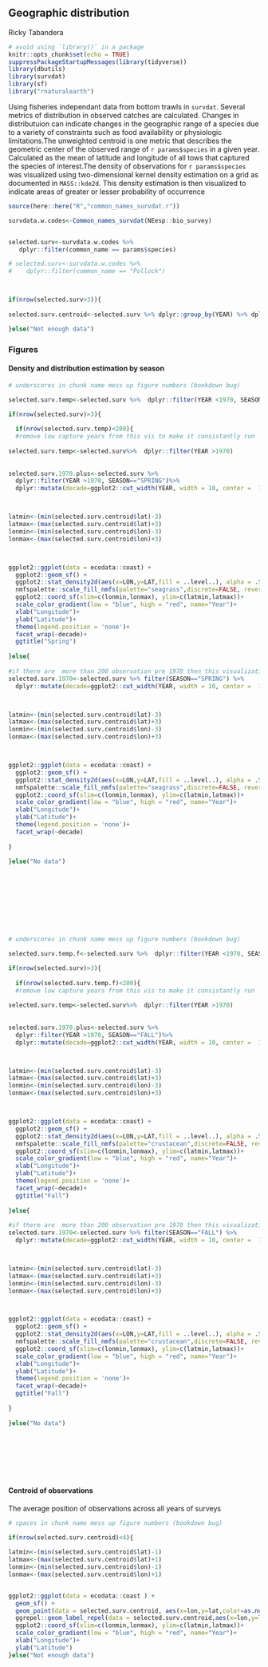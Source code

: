 ## Geographic distribution

Ricky Tabandera

```r
# avoid using `library()` in a package
knitr::opts_chunk$set(echo = TRUE)
suppressPackageStartupMessages(library(tidyverse))
library(dbutils)
library(survdat)
library(sf)
library("rnaturalearth")
```


Using fisheries independant data from bottom trawls in `survdat`. Several metrics of distribution in observed catches are calculated. Changes in distributuion can indicate changes in the geographic range of a species due to a variety of constraints such as food availability or physiologic limitations.The unweighted centroid is one metric that describes the geometric center of the observed range of `r params$species` in a given year. Calculated as the mean of latitude and longitude of all tows that captured the species of interest.The density of observations for `r params$species` was visualized using two-dimensional kernel density estimation on a grid as documented in `MASS::kde2d`. This density estimation is then visualized to indicate areas of greater or lesser probability of occurrence 


```r
source(here::here("R","common_names_survdat.r"))

survdata.w.codes<-Common_names_survdat(NEesp::bio_survey)


selected.surv<-survdata.w.codes %>%
   dplyr::filter(common_name == params$species)

# selected.surv<-survdata.w.codes %>% 
#    dplyr::filter(common_name == "Pollock")



if(nrow(selected.surv>3)){
  
selected.surv.centroid<-selected.surv %>% dplyr::group_by(YEAR) %>% dplyr::summarise(lon=mean(LON),lat=mean(LAT))

}else("Not enough data")


```
### Figures


#### Density and distribution estimation by season
```r
# underscores in chunk name mess up figure numbers (bookdown bug)

selected.surv.temp<-selected.surv %>%  dplyr::filter(YEAR <1970, SEASON=="SPRING") 

if(nrow(selected.surv)>3){
  
  if(nrow(selected.surv.temp)<200){
  #remove low capture years from this vis to make it consistantly run
  
selected.surv.temp<-selected.surv%>%  dplyr::filter(YEAR >1970)  
  
  
selected.surv.1970.plus<-selected.surv %>%
  dplyr::filter(YEAR >1970, SEASON=="SPRING")%>%
  dplyr::mutate(decade=ggplot2::cut_width(YEAR, width = 10, center =  1980 ))



latmin<-(min(selected.surv.centroid$lat)-3)
latmax<-(max(selected.surv.centroid$lat)+3)
lonmin<-(min(selected.surv.centroid$lon)-3)
lonmax<-(max(selected.surv.centroid$lon)+3)



ggplot2::ggplot(data = ecodata::coast) +
  ggplot2::geom_sf() +
  ggplot2::stat_density2d(aes(x=LON,y=LAT,fill = ..level..), alpha = .5,geom = "polygon", data = selected.surv.1970.plus) +
  nmfspalette::scale_fill_nmfs(palette="seagrass",discrete=FALSE, reverse=TRUE)+
  ggplot2::coord_sf(xlim=c(lonmin,lonmax), ylim=c(latmin,latmax))+
  scale_color_gradient(low = "blue", high = "red", name="Year")+
  xlab("Longitude")+
  ylab("Latitude")+
  theme(legend.position = 'none')+
  facet_wrap(~decade)+
  ggtitle("Spring")
  
}else{
  
#if there are  more than 200 observation pre 1970 then this visualization will capture that data  
selected.surv.1970<-selected.surv %>% filter(SEASON=="SPRING") %>%
  dplyr::mutate(decade=ggplot2::cut_width(YEAR, width = 10, center =  1980 ))



latmin<-(min(selected.surv.centroid$lat)-3)
latmax<-(max(selected.surv.centroid$lat)+3)
lonmin<-(min(selected.surv.centroid$lon)-3)
lonmax<-(max(selected.surv.centroid$lon)+3)



ggplot2::ggplot(data = ecodata::coast) +
  ggplot2::geom_sf() +
  ggplot2::stat_density2d(aes(x=LON,y=LAT,fill = ..level..), alpha = .5,geom = "polygon", data = selected.surv.1970) +
  nmfspalette::scale_fill_nmfs(palette="seagrass",discrete=FALSE, reverse=TRUE)+
  ggplot2::coord_sf(xlim=c(lonmin,lonmax), ylim=c(latmin,latmax))+
  scale_color_gradient(low = "blue", high = "red", name="Year")+
  xlab("Longitude")+
  ylab("Latitude")+
  theme(legend.position = 'none')+
  facet_wrap(~decade)
  
}
  
}else("No data")
  










```




```r
# underscores in chunk name mess up figure numbers (bookdown bug)

selected.surv.temp.f<-selected.surv %>%  dplyr::filter(YEAR <1970, SEASON=="FALL") 

if(nrow(selected.surv)>3){
  
  if(nrow(selected.surv.temp.f)<200){
  #remove low capture years from this vis to make it consistantly run
  
selected.surv.temp<-selected.surv%>%  dplyr::filter(YEAR >1970)  
  
  
selected.surv.1970.plus<-selected.surv %>%
  dplyr::filter(YEAR >1970, SEASON=="FALL")%>%
  dplyr::mutate(decade=ggplot2::cut_width(YEAR, width = 10, center =  1980 ))



latmin<-(min(selected.surv.centroid$lat)-3)
latmax<-(max(selected.surv.centroid$lat)+3)
lonmin<-(min(selected.surv.centroid$lon)-3)
lonmax<-(max(selected.surv.centroid$lon)+3)



ggplot2::ggplot(data = ecodata::coast) +
  ggplot2::geom_sf() +
  ggplot2::stat_density2d(aes(x=LON,y=LAT,fill = ..level..), alpha = .5,geom = "polygon", data = selected.surv.1970) +
  nmfspalette::scale_fill_nmfs(palette="crustacean",discrete=FALSE, reverse=TRUE)+
  ggplot2::coord_sf(xlim=c(lonmin,lonmax), ylim=c(latmin,latmax))+
  scale_color_gradient(low = "blue", high = "red", name="Year")+
  xlab("Longitude")+
  ylab("Latitude")+
  theme(legend.position = 'none')+
  facet_wrap(~decade)+
  ggtitle("Fall")
  
}else{
  
#if there are  more than 200 observation pre 1970 then this visualization will capture that data  
selected.surv.1970<-selected.surv %>% filter(SEASON=="FALL") %>%
  dplyr::mutate(decade=ggplot2::cut_width(YEAR, width = 10, center =  1980 ))



latmin<-(min(selected.surv.centroid$lat)-3)
latmax<-(max(selected.surv.centroid$lat)+3)
lonmin<-(min(selected.surv.centroid$lon)-3)
lonmax<-(max(selected.surv.centroid$lon)+3)



ggplot2::ggplot(data = ecodata::coast) +
  ggplot2::geom_sf() +
  ggplot2::stat_density2d(aes(x=LON,y=LAT,fill = ..level..), alpha = .5,geom = "polygon", data = selected.surv.1970) +
  nmfspalette::scale_fill_nmfs(palette="crustacean",discrete=FALSE, reverse=TRUE)+
  ggplot2::coord_sf(xlim=c(lonmin,lonmax), ylim=c(latmin,latmax))+
  scale_color_gradient(low = "blue", high = "red", name="Year")+
  xlab("Longitude")+
  ylab("Latitude")+
  theme(legend.position = 'none')+
  facet_wrap(~decade)+
  ggtitle("Fall")
  
}
  
}else("No data")
  








```


#### Centroid of observations 

The average position of observations across all years of surveys 

```r
# spaces in chunk name mess up figure numbers (bookdown bug)

if(nrow(selected.surv.centroid)<4){
  
latmin<-(min(selected.surv.centroid$lat)-1)
latmax<-(max(selected.surv.centroid$lat)+1)
lonmin<-(min(selected.surv.centroid$lon)-1)
lonmax<-(max(selected.surv.centroid$lon)+1)


ggplot2::ggplot(data = ecodata::coast ) +
  geom_sf() +
  geom_point(data = selected.surv.centroid, aes(x=lon,y=lat,color=as.numeric(YEAR)))+
  ggrepel::geom_label_repel(data = selected.surv.centroid,aes(x=lon,y=lat,label=YEAR),max.overlaps =20 )+
  ggplot2::coord_sf(xlim=c(lonmin,lonmax), ylim=c(latmin,latmax))+
  scale_color_gradient(low = "blue", high = "red", name="Year")+
  xlab("Longitude")+
  ylab("Latitude")
}else("Not enough data")

```




